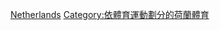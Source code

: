 {{Commons cat|Field hockey in the Netherlands}}

[[Category:各國曲棍球|Netherlands]]
[[Category:依體育運動劃分的荷蘭體育|Category:依體育運動劃分的荷蘭體育]]